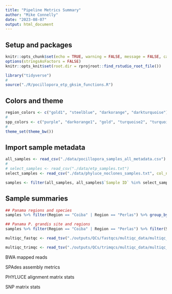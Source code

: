 ```yaml
---
title: "Pipeline Metrics Summary"
author: "Mike Connelly"
date: "2023-08-07"
output: html_document
---
```

## Setup and packages
```r
knitr::opts_chunk$set(echo = TRUE, warning = FALSE, message = FALSE, cache = TRUE)
options(stringsAsFactors = FALSE)
knitr::opts_knit$set(root.dir = rprojroot::find_rstudio_root_file())
```
```r
library("tidyverse")
#
source("./R/pocillopora_etp_gksim_functions.R")
```

## Colors and theme
```r
region_colors <- c("gold1", "steelblue", "darkorange", "darkturquoise")
#
spp_colors <- c("purple", "darkorange1", "gold", "turquoise2", "turquoise4")
# 
theme_set(theme_bw())
```

## Import sample metadata
```r
all_samples <- read_csv("./data/pocillopora_samples_all_metadata.csv")
#
# select_samples <- read_csv("./data/etp_samples.txt")
select_samples <- read_csv("./data/phyluce_noclones_samples.txt", col_names = c("Sample ID"))
```
```r
samples <- filter(all_samples, all_samples$`Sample ID` %in% select_samples$`Sample ID`)
```
## Sample summaries
```r
## Panama regions and species
samples %>% filter(Region == "Coiba" | Region == "Perlas") %>% group_by(Region, Species) %>% count()

## Panama P. grandis site and regions
samples %>% filter(Region == "Coiba" | Region == "Perlas") %>% filter(Species == "P. grandis") %>% group_by(`Region:Site`) %>% count()
```

```r
multiqc_fastqc <- read_tsv("./outputs/QCs/fastqcs/multiqc_data/multiqc_fastqc.txt")
```
```r
multiqc_trimqc <- read_tsv("./outputs/QCs/trimqcs/multiqc_data/multiqc_fastqc.txt")
```


BWA mapped reads

SPAdes assembly metrics

PHYLUCE alignment matrix stats

SNP matrix stats